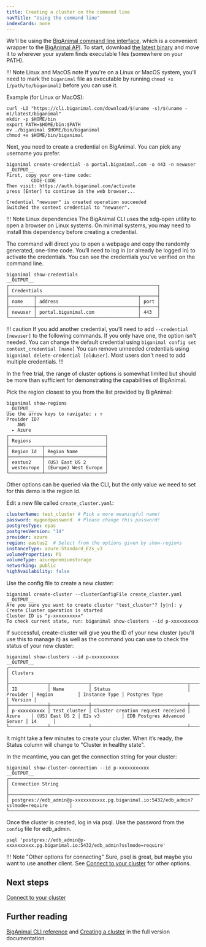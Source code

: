 ```yaml
---
title: Creating a cluster on the command line
navTitle: "Using the command line" 
indexCards: none
---
```



We'll be using the [BigAnimal command line interface](/biganimal/latest/reference/cli/), which is a convenient wrapper to the [BigAnimal API](/biganimal/latest/reference/api/). To start, download [the latest binary](/biganimal/latest/reference/cli/) and move it to wherever your system finds executable files (somewhere on your PATH). 

!!! Note Linux and MacOS note
    If you're on a Linux or MacOS system, you'll need to mark the `biganimal` file as executable by
    running `chmod +x [/path/to/biganimal]` before you can use it.  
    
Example (for Linux or MacOS):

```shell
curl -LO "https://cli.biganimal.com/download/$(uname -s)/$(uname -m)/latest/biganimal"
mkdir -p $HOME/bin
export PATH=$HOME/bin:$PATH
mv ./biganimal $HOME/bin/biganimal
chmod +x $HOME/bin/biganimal
```

Next, you need to create a credential on BigAnimal. You can pick any username you prefer.

```shell
biganimal create-credential -a portal.biganimal.com -o 443 -n newuser
__OUTPUT__
First, copy your one-time code: 
         CODE-CODE
Then visit: https://auth.biganimal.com/activate 
press [Enter] to continue in the web browser... 

Credential "newuser" is created operation succeeded
Switched the context credential to "newuser".
```

!!! Note Linux dependencies
    The BigAnimal CLI uses the xdg-open utility to open a browser on Linux systems.
    On minimal systems, you may need to install this dependency before creating a credential.

The command will direct you to open a webpage and copy the randomly generated, one-time code. You’ll need to log in (or already be logged in) to activate the credentials. You can see the credentials you've verified on the command line.

```shell
biganimal show-credentials
__OUTPUT__
┌──────────────────────────────────────────────────────┐
│ Credentials                                          │
├─────────┬─────────────────────────────────────┬──────┤
│ name    │ address                             │ port │
├─────────┼─────────────────────────────────────┼──────┤
│ newuser │ portal.biganimal.com                │ 443  │
└─────────┴─────────────────────────────────────┴──────┘
```

!!! caution
If you add another credential, you’ll need to add `--credential [newuser]` to the following commands. If you only have one, the option isn't needed. You can change the default credential using `biganimal config set context_credential [name]` You can remove unneeded credentials using `biganimal delete-credential [olduser]`. Most users don't need to add multiple credentials.
!!!

In the free trial, the range of cluster options is somewhat limited but should be more than sufficient for demonstrating the capabilities of BigAnimal.

Pick the region closest to you from the list provided by BigAnimal:

```shell
biganimal show-regions
__OUTPUT__
Use the arrow keys to navigate: ↓ ↑
Provider ID?
    AWS
  ▸ Azure
┌───────────────────────────────────┐
│ Regions                           │
├────────────┬──────────────────────┤
│ Region Id  │ Region Name          │
├────────────┼──────────────────────┤
│ eastus2    │ (US) East US 2       │
│ westeurope │ (Europe) West Europe │
└────────────┴──────────────────────┘
```

Other options can be queried via the CLI, but the only value we need to set for this demo is the region Id.

Edit a new file called `create_cluster.yaml`:

```yaml
clusterName: test_cluster # Pick a more meaningful name!
password: mygoodpassword  # Please change this password!
postgresType: epas
postgresVersion: "14"
provider: azure
region: eastus2  # Select from the options given by show-regions
instanceType: azure:Standard_E2s_v3
volumeProperties: P1
volumeType: azurepremiumstorage
networking: public
highAvailability: false
```

Use the config file to create a new cluster:

```shell
biganimal create-cluster --clusterConfigFile create_cluster.yaml
__OUTPUT__
Are you sure you want to create cluster "test_cluster"? [y|n]: y
Create Cluster operation is started
Cluster ID is "p-xxxxxxxxxx"
To check current state, run: biganimal show-clusters --id p-xxxxxxxxxx
```

If successful, create-cluster will give you the ID of your new cluster (you'll use this to manage it) as well as
the command you can use to check the status of your new cluster:

```shell
biganimal show-clusters --id p-xxxxxxxxxx
__OUTPUT__
┌──────────────────────────────────────────────────────────────────────────────────────────────────────────────────────────────────────────────────────┐
│ Clusters                                                                                                                                             │
├──────────────┬──────────────┬───────────────────────────────────┬──────────┬────────────────┬───────────────┬──────────────────────────────┬─────────┤
│ ID           │ Name         │ Status                            │ Provider │ Region         │ Instance Type │ Postgres Type                │ Version │
├──────────────┼──────────────┼───────────────────────────────────┼──────────┼────────────────┼───────────────┼──────────────────────────────┼─────────┤
│ p-xxxxxxxxxx │ test_cluster │ Cluster creation request received │ Azure    │ (US) East US 2 │ E2s v3        │ EDB Postgres Advanced Server │ 14      │
└──────────────┴──────────────┴───────────────────────────────────┴──────────┴────────────────┴───────────────┴──────────────────────────────┴─────────┘
```

It might take a few minutes to create your cluster. When it’s ready,
the Status column will change to "Cluster in healthy state". 

In the meantime, you can get the connection string for your cluster:

```shell
biganimal show-cluster-connection --id p-xxxxxxxxxxx
__OUTPUT__
┌──────────────────────────────────────────────────────────────────────────────────────────┐
│ Connection String                                                                        │
├──────────────────────────────────────────────────────────────────────────────────────────┤
│ postgres://edb_admin@p-xxxxxxxxxxx.pg.biganimal.io:5432/edb_admin?sslmode=require        │
└──────────────────────────────────────────────────────────────────────────────────────────┘
```

Once the cluster is created, log in via psql. Use the password from the `config` file for edb_admin.

```shell
psql 'postgres://edb_admin@p-xxxxxxxxxx.pg.biganimal.io:5432/edb_admin?sslmode=require'
```

!!! Note "Other options for connecting"
    Sure, psql is great, but maybe you want to use another client. See [Connect to your cluster](../connect_to_a_cluster) for other options.

## Next steps

[Connect to your cluster](../connect_to_a_cluster)

## Further reading

[BigAnimal CLI reference](/biganimal/latest/reference/cli/) and 
[Creating a cluster](/biganimal/latest/getting_started/creating_a_cluster/) in the full version documentation.

